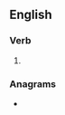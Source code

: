 ==English==

===Verb===
{{head|en|verb form}}

# {{present participle of|estimate|lang=en|nocat=1}}

===Anagrams===
* {{anagrams|en|a=aegiimnstt|enigmatist}}